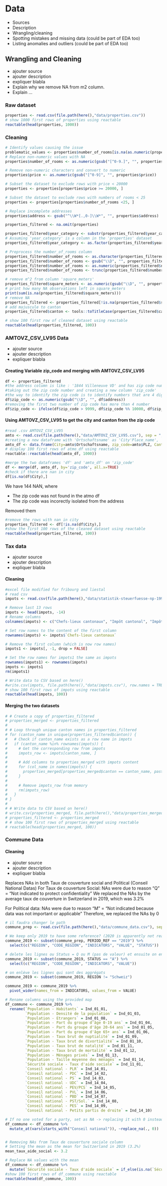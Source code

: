 # Data

* Sources
* Description
* Wrangling/cleaning
* Spotting mistakes and missing data (could be part of EDA too)
* Listing anomalies and outliers (could be part of EDA too)


## Wrangling and Cleaning

- ajouter source
- ajouter description
- expliquer blabla
- Explain why we remove NA from m2 column.
- Explain ...

### Raw dataset
```r
properties <- read.csv(file.path(here(),"data/properties.csv"))
# show 1000 first rows of properties using reactable
reactable(head(properties, 1000))
```
### Cleaning
```r
# Identify values causing the issue
problematic_values <- properties$number_of_rooms[is.na(as.numeric(properties$number_of_rooms))]
# Replace non-numeric values with NA
properties$number_of_rooms <- as.numeric(gsub("[^0-9.]", "", properties$number_of_rooms))

# Remove non-numeric characters and convert to numeric
properties$price <- as.numeric(gsub("[^0-9]", "", properties$price))

# Subset the dataset to exclude rows with price < 20000
properties <- properties[properties$price >= 20000, ]

# Subset the dataset to exclude rows with numbers of rooms < 25
properties <- properties[properties$number_of_rooms <25, ]

# Replace incomplete addresses
properties$address <- gsub("^\\W*[.,0-]\\W*", "", properties$address)

properties_filtered <- na.omit(properties)

properties_filtered$year_category <- substr(properties_filtered$year_category, 1, 9)
# Assuming 'year_category' is a column in the 'properties' dataset
properties_filtered$year_category <- as.factor(properties_filtered$year_category)

# Preprocess the number_of_rooms column
properties_filtered$number_of_rooms <- as.character(properties_filtered$number_of_rooms)
properties_filtered$number_of_rooms <- gsub("\\D", "", properties_filtered$number_of_rooms)  # Remove non-numeric characters
properties_filtered$number_of_rooms <- as.numeric(properties_filtered$number_of_rooms)       # Convert to numeric
properties_filtered$number_of_rooms <- trunc(properties_filtered$number_of_rooms)             # Truncate non-integer values

# remove m^2 from column 'square_meters'
properties_filtered$square_meters <- as.numeric(gsub("\\D", "", properties_filtered$square_meters))
# print how many NA observations left in square_meters
print(sum(is.na(properties_filtered$square_meters)))
# remove NA
properties_filtered <- properties_filtered[!is.na(properties_filtered$square_meters),]
# add majuscule to canton
properties_filtered$canton <- tools::toTitleCase(properties_filtered$canton)

# show 100 first row of cleaned dataset using reactable
reactable(head(properties_filtered, 100))
```

### AMTOVZ_CSV_LV95 Data

- ajouter source
- ajouter description
- expliquer blabla

#### Creating Variable zip_code and merging with AMTOVZ_CSV_LV95

```r
df <- properties_filtered
#the address column is like : '1844 Villeneuve VD' and has zip code number in it
#taking out the zip code number and creating a new column 'zip_code'
#the way to identify the zip code is to identify numbers that are 4 digits long
df$zip_code <- as.numeric(gsub("\\D", "", df$address))
#removing the first two number of zip code has more than 4 number
df$zip_code <- ifelse(df$zip_code > 9999, df$zip_code %% 10000, df$zip_code)
```

#### Using AMTOVZ_CSV_LV95 to get the city and canton from the zip code
```r
#read .csv AMTOVZ_CSV_LV95
amto <- read.csv(file.path(here(),"data/AMTOVZ_CSV_LV95.csv"), sep = ";")
#creating a new dataframe with 'Ortschaftsname' as 'City'Place_name', 'PLZ' as 'zip_code' and 'KantonskÃ.rzel' as 'Canton_code'
amto_df <- data.frame(City=amto$Ortschaftsname, zip_code=amto$PLZ, Canton_code=amto$Kantonskürzel)
# display 100 first rows of atmo_df using reactable
reactable::reactable(head(amto_df, 1000))
```

```r
#merge the two dataframes 'df' and 'amto_df' on 'zip_code'
df <- merge(df, amto_df, by='zip_code', all.x=TRUE)
#check if there are nan in city
df[is.na(df$City),]
```
We have 144 NAN, where

- The zip code was not found in the atmo df
- The zip code was incorectly isolated from the address

Removed them
```r
#remove the rows with nan in city
properties_filtered <- df[!is.na(df$City),]
#show the first 100 rows of the cleaned dataset using reactable
reactable(head(properties_filtered, 100))
```


### Tax data

- ajouter source
- ajouter description
- expliquer blabla

#### Cleaning
```r
#excel file modified for fribourg and liestal 
# read csv
impots <- read.csv(file.path(here(),"data/statistik-steuerfuesse-np-1995-2023-fr.csv"), sep = ",", header = TRUE, stringsAsFactors = FALSE)

# Remove last 13 rows
impots <- head(impots, -14)
# Rename columns
colnames(impots) <- c("Chefs-lieux cantonaux", "Impôt cantonal", "Impôt communal", "Impôt paroissial Evang. / réform", "Impôt paroissial Kath. / cath.rom")

# Set row names to the content of the first column
rownames(impots) <- impots$`Chefs-lieux cantonaux`

# Remove the first column (which is now row names)
impots1 <- impots[, -1, drop = FALSE]

# Set the row names for impots1 the same as impots
rownames(impots1) <- rownames(impots)
impots <- impots1
rm(impots1)

# Write data to CSV based on here()
#write.csv(impots, file.path(here(),"data/impots.csv"), row.names = TRUE)
# show 100 first rows of impots using reactable
reactable(head(impots, 100))
```

#### Merging the two datasets
```r
# # Create a copy of properties_filtered
# properties_merged <- properties_filtered
# 
# # Loop through unique canton names in properties_filtered
# for (canton_name in unique(properties_filtered$canton)) {
#   # Check if canton_name exists as a row name in impots
#   if (canton_name %in% rownames(impots)) {
#     # Get the corresponding row from impots
#     impots_row <- impots[canton_name, ]
#     
#     # Add columns to properties_merged with impots content
#     for (col_name in names(impots)) {
#       properties_merged[properties_merged$canton == canton_name, paste0(col_name, "_impots")] <- impots_row[[col_name]]
#     }
#     
#     # Remove impots_row from memory
#     rm(impots_row)
#   }
# }
# 
# # Write data to CSV based on here()
# write.csv(properties_merged, file.path(here(),"data/properties_merged.csv"), row.names = TRUE)
# properties_filtered <- properties_merged
# # show 100 first rows of properties_merged using reactable
# reactable(head(properties_merged, 100))
```

### Commune Data
#### Cleaning
- ajouter source
- ajouter description
- expliquer blabla

Replaces NAs in both Taux de couverture social and Political (Conseil National Datas)
For Taux de couverture Social: NAs were due to reason "Q" = "Not indicated to protect confidentiality"
We replaced the NAs by the average taux de couverture in Switzerland in 2019, which was 3.2%

For Political data: NAs were due to reason "M" = "Not indicated because data was not important or applicable"
Therefore, we replaced the NAs by 0

```r
# il faudra changer le path
commune_prep <- read.csv(file.path(here(),"data/commune_data.csv"), sep = ";", header = TRUE, stringsAsFactors = FALSE)

# We keep only 2019 to have some reference? (2020 is apparently not really complete)
commune_2019 <- subset(commune_prep, PERIOD_REF == "2019") %>%
  select(c("REGION", "CODE_REGION", "INDICATORS", "VALUE", "STATUS"))

# delete les lignes ou Status = Q ou M (pas de valeur) et ensuite on enlève la colonne
commune_2019 <- subset(commune_2019, STATUS == "A") %>%
  select(c("REGION", "CODE_REGION", "INDICATORS", "VALUE"))

# on enlève les lignes qui sont des aggrégats
commune_2019 <- subset(commune_2019, REGION != "Schweiz")

commune_2019 <- commune_2019 %>%
  pivot_wider(names_from = INDICATORS, values_from = VALUE)

# Rename columns using the provided map
df_commune <- commune_2019 %>%
  rename(`Population - Habitants` = Ind_01_01,
         `Population - Densité de la population` = Ind_01_03,
         `Population - Etrangers` = Ind_01_08,
         `Population - Part du groupe d'âge 0-19 ans` = Ind_01_04,
         `Population - Part du groupe d'âge 20-64 ans` = Ind_01_05,
         `Population - Part du groupe d'âge 65+ ans` = Ind_01_06,
         `Population - Taux brut de nuptialité` = Ind_01_09,
         `Population - Taux brut de divortialité` = Ind_01_10,
         `Population - Taux brut de natalité` = Ind_01_11,
         `Population - Taux brut de mortalité` = Ind_01_12,
         `Population - Ménages privés` = Ind_01_13,
         `Population - Taille moyenne des ménages` = Ind_01_14,
         `Sécurité sociale - Taux d'aide sociale` = Ind_11_01,
         `Conseil national - PLR` = Ind_14_01,
         `Conseil national - PDC` = Ind_14_02,
         `Conseil national - PS` = Ind_14_03,
         `Conseil national - UDC` = Ind_14_04,
         `Conseil national - PEV/PCS` = Ind_14_05,
         `Conseil national - PVL` = Ind_14_06,
         `Conseil national - PBD` = Ind_14_07,
         `Conseil national - PST/Sol.` = Ind_14_08,
         `Conseil national - PES` = Ind_14_09,
         `Conseil national - Petits partis de droite` = Ind_14_10)

# If no one voted for a party, set as NA -> replacing it with 0 instead
df_commune <- df_commune %>%
  mutate_at(vars(starts_with("Conseil national")), ~replace_na(., 0))


# Removing NAs from Taux de couverture sociale column
# Setting the mean as the mean for Switzerland in 2019 (3.2%)
mean_taux_aide_social <- 3.2

# Replace NA values with the mean
df_commune <- df_commune %>%
  mutate(`Sécurité sociale - Taux d'aide sociale` = if_else(is.na(`Sécurité sociale - Taux d'aide sociale`), mean_taux_aide_social, `Sécurité sociale - Taux d'aide sociale`))
#show 100 first rows of df_commune using reactable
reactable(head(df_commune, 100))
```

